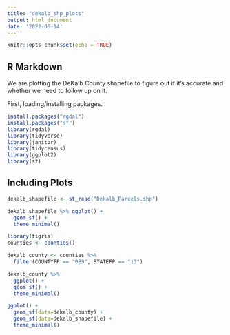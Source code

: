 ```yaml
---
title: "dekalb_shp_plots"
output: html_document
date: '2022-06-14'
---
```


```r
knitr::opts_chunk$set(echo = TRUE)
```

## R Markdown

We are plotting the DeKalb County shapefile to figure out if it's accurate and whether we need to follow up on it. 

First, loading/installing packages.

```r

install.packages("rgdal")
install.packages("sf")
library(rgdal)
library(tidyverse)
library(janitor)
library(tidycensus)
library(ggplot2)
library(sf)

```

## Including Plots

```r

dekalb_shapefile <- st_read("Dekalb_Parcels.shp")

```

```r

dekalb_shapefile %>% ggplot() + 
  geom_sf() + 
  theme_minimal()

library(tigris)
counties <- counties() 

dekalb_county <- counties %>%
  filter(COUNTYFP == "089", STATEFP == "13")

dekalb_county %>%
  ggplot() + 
  geom_sf() + 
  theme_minimal()

ggplot() + 
  geom_sf(data=dekalb_county) + 
  geom_sf(data=dekalb_shapefile) +
  theme_minimal()

```


